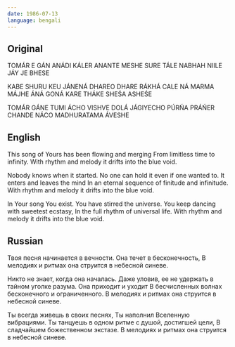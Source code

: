 ```yaml
---
date: 1986-07-13
language: bengali
---
```


## Original

TOMÁR E GÁN ANÁDI KÁLER
ANANTE MESHE
SURE TÁLE NABHAH NIILE JÁY JE BHESE

KABE SHURU KEU JÁNENÁ
DHAREO DHARE RÁKHÁ CALE NÁ
MARMA MÁJHE ÁNÁ GONÁ
KARE THÁKE SHEŚA ASHEŚE

TOMÁR GÁNE TUMI ÁCHO
VISHVE DOLÁ JÁGIYECHO
PÚRŃA PRÁŃER CHANDE NÁCO
MADHURATAMA ÁVESHE

## English

This song of Yours has been flowing and merging
From limitless time to infinity.
With rhythm and melody it drifts into the blue void.

Nobody knows when it started.
No one can hold it even if one wanted to.
It enters and leaves the mind
In an eternal sequence of finitude and infinitude.
With rhythm and melody it drifts into the blue void.

In Your song You exist.
You have stirred the universe.
You keep dancing with sweetest ecstasy,
In the full rhythm of universal life.
With rhythm and melody it drifts into the blue void.

## Russian

Твоя песня начинается в вечности.
Она течет в бесконечность,
В мелодиях и ритмах она струится в небесной синеве.

Никто не знает, когда она началась.
Даже уловив, ее не удержать в тайном уголке разума.
Она приходит и уходит
В бесчисленных волнах бесконечного и ограниченного.
В мелодиях и ритмах она струится в небесной синеве.

Ты всегда живешь в своих песнях,
Ты наполнил Вселенную вибрациями.
Ты танцуешь в одном ритме с душой, достигшей цели,
В сладчайшем божественном экстазе.
В мелодиях и ритмах она струится в небесной синеве.
